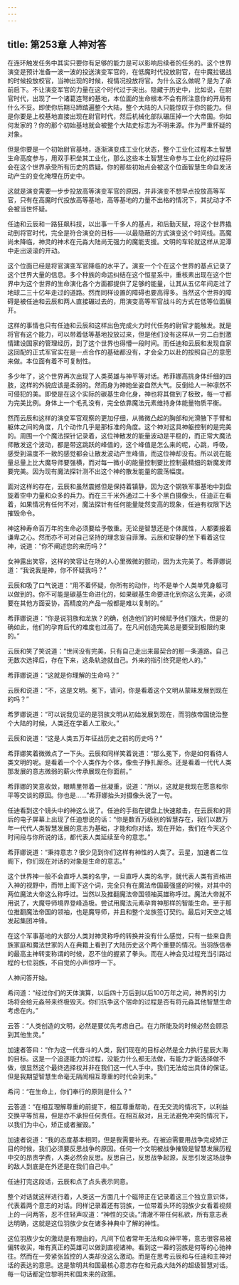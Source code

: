 ```yaml
---
---
---
```

title: 第253章 人神对答
---



在连环触发任务中其实只要你有足够的能力是可以影响后续者的任务的。这个世界演变是预计准备一波一波的投送演变军官的，在低魔时代投放尉官，在中魔拉锯战的时候投放校官，当神出现的时候，视情况投放将官。为什么这么做呢？是为了承前启下。不让演变军官的力量在这个时代过于突出。隐藏于历史中，比如说，在尉官时代，出现了一个诸葛连弩的基地，本位面的生命根本不会有所注意你的开局有什么不妥。即使你后期马蹄踏遍整个大陆，整个大陆的人只能惊叹于你的能力。但是你要是上校基地直接出现在尉官时代，然后机械化部队碾压掉一个大帝国。你如何发家的？你的那个初始基地就会被整个大陆史标志为不明来源。作为严重怀疑的对象。

但是你要是一个初始尉官基地，逐渐演变成工业化状态，整个工业化过程本土智慧生命高度参与，用双手积垒其工业化，那么这些本土智慧生命参与工业化的过程将会在这个世界承受所有历史的质疑。你的那些初始点会被这个位面智慧生命自发活动产生的变化掩埋在历史中。

这就是演变需要一步步投放高等演变军官的原因，并非演变不想早点投放高等军官，只有在高魔时代投放高等基地，高等基地的力量不出格的情况下，其扰动才不会被当世怀疑。

任迪和云辰和一路狂飙科技，以出事一千多人的基点，和后勤天赋，将这个世界撬动到将官时代，完全是符合演变的目标——以最隐蔽的方式演变这个时间线。高魔尚未降临，神灵的神术在元淼大陆尚无强力的魔能支援。文明的车轮就这样从泥潭中走出滚滚的开动。

这个位面已经是将官演变军官降临的水平了。演变一个个在这个世界的基点记录了这个世界大量的信息。多个种族的命运纠结在这个恒星系中，重核素出现在这个世界中为这个世界的生命演化各个方面都提供了足够的能量，让其从五亿年间走过了地球二三十亿年走过的道路。然而同样设置的障碍也要高得多。当然这个世界的障碍是被任迪和云辰和两人直接碾过去的，用演变高等军官战斗的方式在低等位面展开。

这样的事情也只有任迪和云辰和这样出色完成火力时代任务的尉官才能触发。就是将官有这个能力，可以带着低等基地投放过来，但是他们没有这样从一穷二白到激情建设国家的管理经历，到了这个世界也得懵一段时间。而任迪和云辰和发现自家这回配的正式军官实在是一点合作的基础都没有，才会全力以赴的按照自己的意愿来做。本位面有着不可复制性。

多少年了，这个世界再次出现了人类英雄与神平等对话。希菲娜高挑身体纤细的四肢，这样的外貌应该是柔弱的。然而身为神她坐姿自然大气。反倒给人一种凛然不可侵犯的美。即使是在这个实际的碳基生命化身，神也将其做到了极致，每一寸都为完美比例。身体上一个毛孔没有，完全依靠魔法元素维持身体能量物质平衡。

然而云辰和这样的演变军官观察的更加仔细，从微微凸起的胸部和光滑腋下手臂和躯体之间的角度，几个动作几乎是那标准的角度。这个神对这具神躯控制的是完美的。周围一个个魔法探针记录着，这位神散发的能量波动是平稳的，而正常大魔法师散发这个波动，都是带这跳跃的峰值的，这个峰值是怎么来的呢，心跳，呼吸，感受到温度不一致的感觉都会让散发波动产生峰值，而这位神却没有。所以说在能量总量上比大魔导师要强横，而对每一微小的能量控制要比控制最精细的新魔发师要完美。因为现有魔法探针测不出这个神的散发能量的震荡幅度。

面对这样的存在，云辰和虽然震撼但是保持着镇静，因为这个钢铁军事基地中到盘旋着空中力量和众多的兵力。而在三千米外通过二十多个黑白摄像头，任迪正在看着，如果情况有任何不对，魔法探针有任何能量陡然变高的现象，任迪有权限下达摧毁命令。

神这种寿命百万年的生命必须要给予敬重。无论是智慧还是个体属性，人都要报着谦卑之心。然而亦不可对自己坚持的理念妄自菲薄。云辰和安静的坐下看着这位神，说道：“你不阐述您的来历吗？”

女神露出笑容，这样的笑容让在场的人心里微微的颤动，因为太完美了。希菲娜说道：“我说我是神，你不怀疑我吗？”

云辰和吸了口气说道：“用不着怀疑，你所有的动作，均不是单个人类单凭身躯可以做到的。你不可能是碳基生命进化的，如果碳基生命要进化到你这么完美，必须要在其他方面妥协，高精度的产品一般都是难以复制的。”

希菲娜说道：“你是说羽族和龙族？的确，创造他们的时候赋予他们强大，但是的确如此，他们的孕育后代的难度也过高了。在凡间创造完美总是要受到极限约束的。”

云辰和笑了笑说道：“世间没有完美，只有自己走出来最契合的那一条道路。自己无数次选择后，存在下来，这条轨迹就自己。外来的指引终究是他人的。”

希菲娜说道：“这就是你理解的生命吗？”

云辰和说道：“不，这是文明。冕下，请问，你是看着这个文明从蒙昧发展到现在的吗？”

希罗娜说道：“可以说我见证的是羽族文明从初始发展到现在，而羽族帝国统治整个大陆的时候，人类还在学着人工取火。”

云辰和说道：“这是人类五万年征战历史之前的历史吗？”

希菲娜笑着微微点了一下头。云辰和同样笑着说道：“那么冕下，你是如何看待人类文明的呢。是看着一个个人类作为个体，像虫子挣扎厮杀。还是看着一代代人类那发展的意志微弱的薪火传承展现在你面前。”

希菲娜的笑意收敛，眼睛里带着一丝凝重，说道：“所以，这就是我现在愿意和你平等交谈的原因。你也是……”希菲娜抬头对摄像头说了一句。

任迪看到这个镜头中的神这么说了。任迪的手指在键盘上快速敲击，在云辰和的背后的电子屏幕上出现了任迪想说的话：“你是数百万级别的智慧存在，我们以数万年一代代人类智慧发展的意志为基础，才能和你对话。现在开始，我们在今天这个时间段与你所说的话，都代表人类延续至今的意志。”

希菲娜说道：“秉持意志？很少见到你们这样有神性的人类了。云星，加速者二位阁下，你们现在对话的对象是生命的意志。”

这个世界神一般不会直呼人类的名字，一旦直呼人类的名字，就代表人类有资格进入神的视野中，而带上阁下这个词，完全只有在魔法帝国最强盛的时候，对其中的两位魔法大帝这么称呼过。当然以及推翻魔法帝国领袖英雄称呼过。魔法大帝就不用说了，大魔导师境界登峰造极。尝试用魔法元素孕育神那样的智能生命。至于那位推翻魔法帝国的领袖，也是魔导师，并且和整个龙族签订契约。最后对天空之城发起集团冲锋。

在这个军事基地的大部分人类对神灵称呼的转换并没有什么感觉，只有一些来自贵族家庭和魔法世家的人在典籍上看到了大陆历史这个两个重要的情况。当羽族信奉的最高主神转变称谓的时候，忍不住的握紧了拳头。而在人神会见过程充当引路过程的七位羽族，不自觉的小声惊呼一下。

人神问答开始。

希问道：“经过你们的天体演算，以后四十万后到以后100万年之间，神界的引力场将会给元淼带来终极毁灭。你们抗争这个宿命的过程是否有将元淼其他智慧生命考虑在内。”

云答：“人类创造的文明，必然是要优先考虑自己。在力所能及的时候必然会顾忌到其他生灵。”

加速者答曰：“作为这一代奋斗的人类，我们现在的目标必然是全力执行星辰大海的目标。这是一个追逐能力的过程，没能力什么都无法做，有能力才能选择做不做，很显然这个最终选择权并非在我们这一代人手中。我们无法给出具体的保证。但是我期望智慧生命毫无隔阂相互尊重的时代会到来。”

希问：“在生命上，你们奉行的原则是什么？”

云答道：“在相互理解尊重的前提下，相互尊重帮助，在无交流的情况下，以利益交换平等贸易，但是亦不承担任何责任。在相互敌对，且无法避免冲突的情况下，以我们为中心，矫正或者摧毁。”

加速者说道：“我的态度基本相同，但是我需要补充。在被迫需要用战争完成矫正目的时候，我们必须要反思战争的原因。任何一个文明被战争摧毁是智慧发展历程中交的昂贵学费，人类必然会反思。反思自己，反思战争起源，反思引发这场战争的敌人到底是在外还是在我们自己中。”

任迪打完这段话，云辰和点了点头表示同意。

整个对话就这样进行着，人类这一方面几十个磁带正在记录着这三个独立意识体，代表着两个意志的对话。同样记录着还有羽族，一位带着头环的羽族少女看着视频上的一问两答，忍不住轻声叹道：“神性的交谈。”清澈不带任何私欲，所有意志表达明确，这就是这位羽族少女在诸多神典中了解的神性。

这位羽族少女的激动是有理由的，凡间下位者常年无法和众神平等，意志很容易被偏转收买，唯有真正的英雄可以做到直视诸神。看到这一幕的羽族是何等的心驰神往。然而在一旁紧张监控的人类却没这么激动。而是在思考云辰和与任迪和主神对话的表达的意思。这是黎明共和国最核心意志存在和元淼大陆外的超级智慧对话。每一句话都定位黎明共和国未来的政策。
